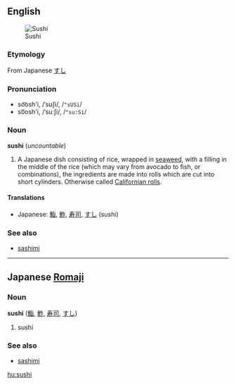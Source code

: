 ==English==
[[Image:Sushi4.jpg|thumb|right|Sushi]]
===Etymology===
From Japanese [[すし]]<!-- many kanji forms, no need to put them all here too right? -->

===Pronunciation===
*so͝osh'i, /ˈsʊʃi/, /<tt>"sUSi</tt>/
*so͞osh'i, /ˈsuːʃi/, /<tt>"su:Si</tt>/

===Noun===
'''sushi''' (''uncountable'')

# A Japanese dish consisting of rice, wrapped in [[seaweed]], with a filling in the middle of the rice (which may vary from avocado to fish, or combinations), the ingredients are made into rolls which are cut into short cylinders. Otherwise called [[Californian roll]]s.

====Translations====
*Japanese: [[鮨]], [[鮓]], [[寿司]], [[すし]] (sushi)<!-- all kanji are [[ateji]] -->

===See also===
*[[sashimi]]

----

==Japanese [[Romaji]]==
===Noun===
'''sushi''' ([[鮨]], [[鮓]], [[寿司]], [[すし]])

# sushi

===See also===
*[[sashimi]]

[[hu:sushi]]